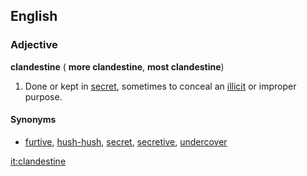 ==English==
===Adjective===
'''clandestine''' ({{compar}} '''more clandestine''', {{superl}} '''most clandestine''')

#Done or kept in [[secret]], sometimes to conceal an [[illicit]] or improper purpose.

====Synonyms====
*[[furtive]], [[hush-hush]], [[secret]], [[secretive]], [[undercover]]

[[it:clandestine]]